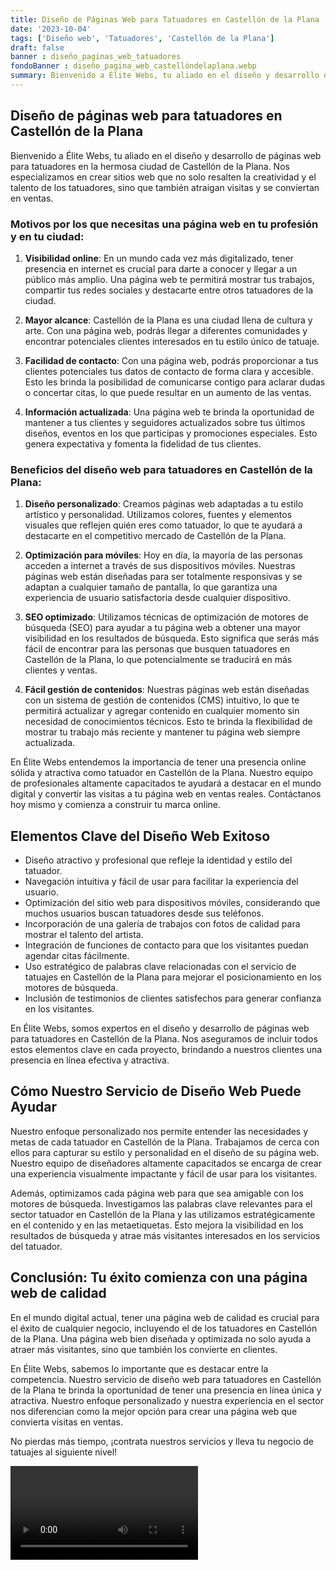 ```yaml
---
title: Diseño de Páginas Web para Tatuadores en Castellón de la Plana
date: '2023-10-04'
tags: ['Diseño web', 'Tatuadores', 'Castellón de la Plana']
draft: false
banner : diseño_paginas_web_tatuadores
fondoBanner : diseño_pagina_web_castellóndelaplana.webp
summary: Bienvenido a Élite Webs, tu aliado en el diseño y desarrollo de páginas web para tatuadores en la hermosa ciudad de Castellón de la Plana. Nos especializamos en crear sitios web que no solo resalten la creatividad y el talento de los tatuadores, sino que también atraigan visitas y se conviertan en ventas.
---
```


## Diseño de páginas web para tatuadores en Castellón de la Plana

Bienvenido a Élite Webs, tu aliado en el diseño y desarrollo de páginas web para tatuadores en la hermosa ciudad de Castellón de la Plana. Nos especializamos en crear sitios web que no solo resalten la creatividad y el talento de los tatuadores, sino que también atraigan visitas y se conviertan en ventas.

### Motivos por los que necesitas una página web en tu profesión y en tu ciudad:

1. **Visibilidad online**: En un mundo cada vez más digitalizado, tener presencia en internet es crucial para darte a conocer y llegar a un público más amplio. Una página web te permitirá mostrar tus trabajos, compartir tus redes sociales y destacarte entre otros tatuadores de la ciudad.

2. **Mayor alcance**: Castellón de la Plana es una ciudad llena de cultura y arte. Con una página web, podrás llegar a diferentes comunidades y encontrar potenciales clientes interesados en tu estilo único de tatuaje.

3. **Facilidad de contacto**: Con una página web, podrás proporcionar a tus clientes potenciales tus datos de contacto de forma clara y accesible. Esto les brinda la posibilidad de comunicarse contigo para aclarar dudas o concertar citas, lo que puede resultar en un aumento de las ventas.

4. **Información actualizada**: Una página web te brinda la oportunidad de mantener a tus clientes y seguidores actualizados sobre tus últimos diseños, eventos en los que participas y promociones especiales. Esto genera expectativa y fomenta la fidelidad de tus clientes.

### Beneficios del diseño web para tatuadores en Castellón de la Plana:

1. **Diseño personalizado**: Creamos páginas web adaptadas a tu estilo artístico y personalidad. Utilizamos colores, fuentes y elementos visuales que reflejen quién eres como tatuador, lo que te ayudará a destacarte en el competitivo mercado de Castellón de la Plana.

2. **Optimización para móviles**: Hoy en día, la mayoría de las personas acceden a internet a través de sus dispositivos móviles. Nuestras páginas web están diseñadas para ser totalmente responsivas y se adaptan a cualquier tamaño de pantalla, lo que garantiza una experiencia de usuario satisfactoria desde cualquier dispositivo.

3. **SEO optimizado**: Utilizamos técnicas de optimización de motores de búsqueda (SEO) para ayudar a tu página web a obtener una mayor visibilidad en los resultados de búsqueda. Esto significa que serás más fácil de encontrar para las personas que busquen tatuadores en Castellón de la Plana, lo que potencialmente se traducirá en más clientes y ventas.

4. **Fácil gestión de contenidos**: Nuestras páginas web están diseñadas con un sistema de gestión de contenidos (CMS) intuitivo, lo que te permitirá actualizar y agregar contenido en cualquier momento sin necesidad de conocimientos técnicos. Esto te brinda la flexibilidad de mostrar tu trabajo más reciente y mantener tu página web siempre actualizada.

En Élite Webs entendemos la importancia de tener una presencia online sólida y atractiva como tatuador en Castellón de la Plana. Nuestro equipo de profesionales altamente capacitados te ayudará a destacar en el mundo digital y convertir las visitas a tu página web en ventas reales. Contáctanos hoy mismo y comienza a construir tu marca online.

<GifSeo />

<Cta />

## Elementos Clave del Diseño Web Exitoso

- Diseño atractivo y profesional que refleje la identidad y estilo del tatuador.
- Navegación intuitiva y fácil de usar para facilitar la experiencia del usuario.
- Optimización del sitio web para dispositivos móviles, considerando que muchos usuarios buscan tatuadores desde sus teléfonos.
- Incorporación de una galería de trabajos con fotos de calidad para mostrar el talento del artista.
- Integración de funciones de contacto para que los visitantes puedan agendar citas fácilmente.
- Uso estratégico de palabras clave relacionadas con el servicio de tatuajes en Castellón de la Plana para mejorar el posicionamiento en los motores de búsqueda.
- Inclusión de testimonios de clientes satisfechos para generar confianza en los visitantes.

En Élite Webs, somos expertos en el diseño y desarrollo de páginas web para tatuadores en Castellón de la Plana. Nos aseguramos de incluir todos estos elementos clave en cada proyecto, brindando a nuestros clientes una presencia en línea efectiva y atractiva.

## Cómo Nuestro Servicio de Diseño Web Puede Ayudar

Nuestro enfoque personalizado nos permite entender las necesidades y metas de cada tatuador en Castellón de la Plana. Trabajamos de cerca con ellos para capturar su estilo y personalidad en el diseño de su página web. Nuestro equipo de diseñadores altamente capacitados se encarga de crear una experiencia visualmente impactante y fácil de usar para los visitantes.

Además, optimizamos cada página web para que sea amigable con los motores de búsqueda. Investigamos las palabras clave relevantes para el sector tatuador en Castellón de la Plana y las utilizamos estratégicamente en el contenido y en las metaetiquetas. Esto mejora la visibilidad en los resultados de búsqueda y atrae más visitantes interesados en los servicios del tatuador.

## Conclusión: **Tu éxito comienza con una página web de calidad**

En el mundo digital actual, tener una página web de calidad es crucial para el éxito de cualquier negocio, incluyendo el de los tatuadores en Castellón de la Plana. Una página web bien diseñada y optimizada no solo ayuda a atraer más visitantes, sino que también los convierte en clientes.

En Élite Webs, sabemos lo importante que es destacar entre la competencia. Nuestro servicio de diseño web para tatuadores en Castellón de la Plana te brinda la oportunidad de tener una presencia en línea única y atractiva. Nuestro enfoque personalizado y nuestra experiencia en el sector nos diferencian como la mejor opción para crear una página web que convierta visitas en ventas.

No pierdas más tiempo, ¡contrata nuestros servicios y lleva tu negocio de tatuajes al siguiente nivel!

<Video />

<CtaBot job='Tatuadores' city='Castellón de la Plana'/>

<Gmaps query='Castellón de la Plana+españa+maps' />